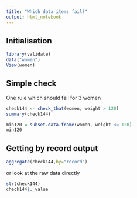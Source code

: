 ```yaml
---
title: "Which data items fail?"
output: html_notebook
---
```


## Initialisation 
```r
library(validate)
data("women")
View(women)
```

## Simple check

One rule which should fail for 3 women

```r
check144 <- check_that(women, weight > 120)
summary(check144)
```

```r

min120 = subset.data.frame(women, weight <= 120)
min120

```

## Getting by record output

```r
aggregate(check144,by="record")
```

or look at the raw data directly

```r
str(check144) 
check144$._value
```


